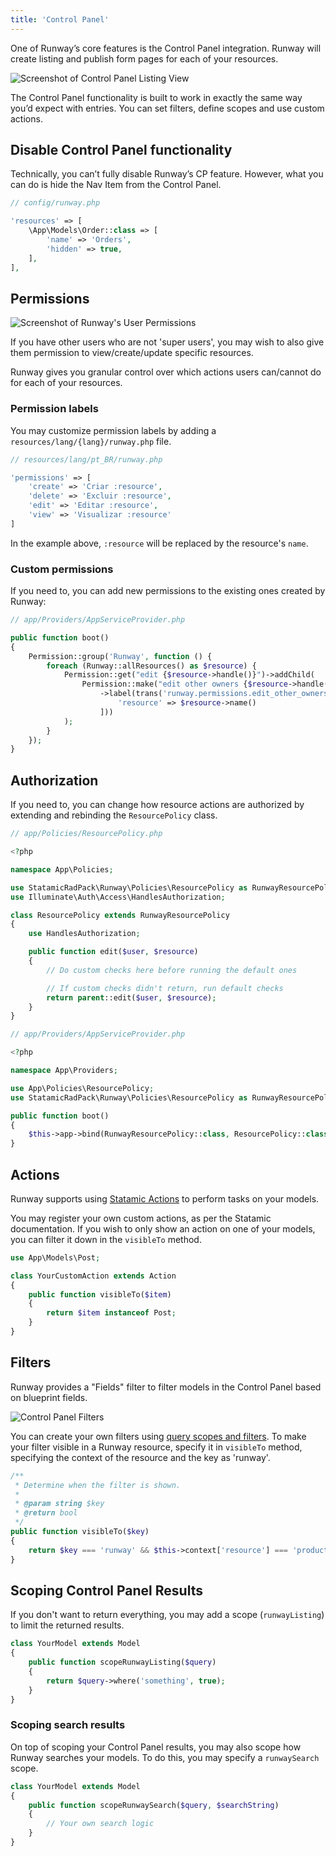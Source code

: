 ```yaml
---
title: 'Control Panel'
---
```


One of Runway’s core features is the Control Panel integration. Runway will create listing and publish form pages for each of your resources.

![Screenshot of Control Panel Listing View](/img/runway/cp-listing-view.png)

The Control Panel functionality is built to work in exactly the same way you’d expect with entries. You can set filters, define scopes and use custom actions.

## Disable Control Panel functionality

Technically, you can’t fully disable Runway’s CP feature. However, what you can do is hide the Nav Item from the Control Panel.

```php
// config/runway.php

'resources' => [
	\App\Models\Order::class => [
	    'name' => 'Orders',
	    'hidden' => true,
	],
],
```

## Permissions

![Screenshot of Runway's User Permissions](/img/runway/cp-user-permissions.png)

If you have other users who are not 'super users', you may wish to also give them permission to view/create/update specific resources.

Runway gives you granular control over which actions users can/cannot do for each of your resources.

### Permission labels

You may customize permission labels by adding a `resources/lang/{lang}/runway.php` file.

```php
// resources/lang/pt_BR/runway.php

'permissions' => [
    'create' => 'Criar :resource',
    'delete' => 'Excluir :resource',
    'edit' => 'Editar :resource',
    'view' => 'Visualizar :resource'
]
```

In the example above, `:resource` will be replaced by the resource's `name`.

### Custom permissions

If you need to, you can add new permissions to the existing ones created by Runway:

```php
// app/Providers/AppServiceProvider.php

public function boot()
{
    Permission::group('Runway', function () {
        foreach (Runway::allResources() as $resource) {
            Permission::get("edit {$resource->handle()}")->addChild(
                Permission::make("edit other owners {$resource->handle()}")
                    ->label(trans('runway.permissions.edit_other_owners_resource', [
                        'resource' => $resource->name()
                    ]))
            );
        }
    });
}
```

## Authorization

If you need to, you can change how resource actions are authorized by extending and rebinding the `ResourcePolicy` class.

```php
// app/Policies/ResourcePolicy.php

<?php

namespace App\Policies;

use StatamicRadPack\Runway\Policies\ResourcePolicy as RunwayResourcePolicy;
use Illuminate\Auth\Access\HandlesAuthorization;

class ResourcePolicy extends RunwayResourcePolicy
{
    use HandlesAuthorization;

    public function edit($user, $resource)
    {
        // Do custom checks here before running the default ones

        // If custom checks didn't return, run default checks
        return parent::edit($user, $resource);
    }
}
```

```php
// app/Providers/AppServiceProvider.php

<?php

namespace App\Providers;

use App\Policies\ResourcePolicy;
use StatamicRadPack\Runway\Policies\ResourcePolicy as RunwayResourcePolicy;

public function boot()
{
    $this->app->bind(RunwayResourcePolicy::class, ResourcePolicy::class);
}
```

## Actions

Runway supports using [Statamic Actions](https://statamic.dev/extending/actions#content) to perform tasks on your models.

You may register your own custom actions, as per the Statamic documentation. If you wish to only show an action on one of your models, you can filter it down in the `visibleTo` method.

```php
use App\Models\Post;

class YourCustomAction extends Action
{
	public function visibleTo($item)
	{
		return $item instanceof Post;
	}
}
```

## Filters

Runway provides a "Fields" filter to filter models in the Control Panel based on blueprint fields.

![Control Panel Filters](/img/runway/cp-filters.png)

You can create your own filters using [query scopes and filters](https://statamic.dev/extending/query-scopes-and-filters#filters). To make your filter visible in a Runway resource, specify it in `visibleTo` method, specifying the context of the resource and the key as 'runway'.

```php
/**
 * Determine when the filter is shown.
 *
 * @param string $key
 * @return bool
 */
public function visibleTo($key)
{
    return $key === 'runway' && $this->context['resource'] === 'product';
}
```

## Scoping Control Panel Results

If you don't want to return everything, you may add a scope (`runwayListing`) to limit the returned results.

```php
class YourModel extends Model
{
	public function scopeRunwayListing($query)
	{
		return $query->where('something', true);
	}
}
```

### Scoping search results

On top of scoping your Control Panel results, you may also scope how Runway searches your models. To do this, you may specify a `runwaySearch` scope.

```php
class YourModel extends Model
{
	public function scopeRunwaySearch($query, $searchString)
	{
		// Your own search logic
	}
}
```
